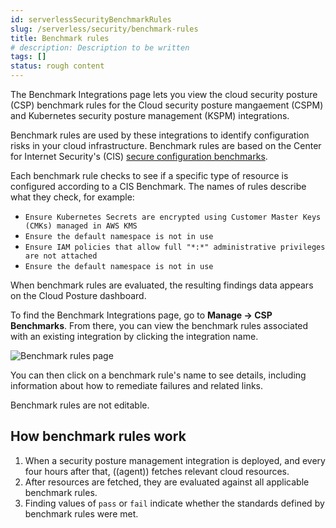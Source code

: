 ```yaml
---
id: serverlessSecurityBenchmarkRules
slug: /serverless/security/benchmark-rules
title: Benchmark rules
# description: Description to be written
tags: []
status: rough content
---
```



<RoughContent />

<div id="benchmark-rules"></div>

The Benchmark Integrations page lets you view the cloud security posture (CSP) benchmark rules for the <DocLink id="serverlessSecurityCspm">Cloud security posture mangaement</DocLink> (CSPM) and <DocLink id="serverlessSecurityKspm">Kubernetes security posture management</DocLink> (KSPM) integrations.

Benchmark rules are used by these integrations to identify configuration risks in your cloud infrastructure. Benchmark rules are based on the Center for Internet Security's (CIS) [secure configuration benchmarks](https://www.cisecurity.org/cis-benchmarks/).

Each benchmark rule checks to see if a specific type of resource is configured according to a CIS Benchmark. The names of rules describe what they check, for example:

* `Ensure Kubernetes Secrets are encrypted using Customer Master Keys (CMKs) managed in AWS KMS`
* `Ensure the default namespace is not in use`
* `Ensure IAM policies that allow full "*:*" administrative privileges are not attached`
* `Ensure the default namespace is not in use`

When benchmark rules are evaluated, the resulting <DocLink id="serverlessSecurityFindingsPage">findings</DocLink> data appears on the <DocLink id="serverlessSecurityCloudPostureDashboard">Cloud Posture dashboard</DocLink>.

To find the Benchmark Integrations page, go to **Manage -> CSP Benchmarks**. From there, you can view the benchmark rules associated with an existing integration by clicking the integration name.

![Benchmark rules page](../images/benchmark-rules/-cloud-native-security-benchmark-rules.png)

You can then click on a benchmark rule's name to see details, including information about how to remediate failures and related links.

<DocCallOut title="Note">
Benchmark rules are not editable.
</DocCallOut>

## How benchmark rules work

1. When a security posture management integration is deployed, and every four hours after that, ((agent)) fetches relevant cloud resources.
1. After resources are fetched, they are evaluated against all applicable benchmark rules.
1. Finding values of `pass` or `fail` indicate whether the standards defined by benchmark rules were met.

